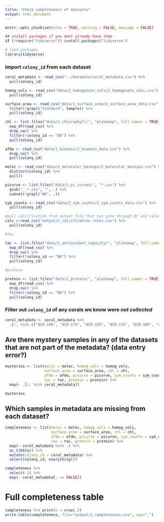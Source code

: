 ```yaml
---
title: "Check completeness of datasets"
output: html_document
---
```


```r
knitr::opts_chunk$set(echo = TRUE, warning = FALSE, message = FALSE)

## install packages if you dont already have them
if (!require("tidyverse")) install.packages("tidyverse")

# load packages
library(tidyverse)
```

### Import `colony_id` from each dataset
```r
coral_metadata <- read_csv("../metadata/coral_metadata.csv") %>% 
  pull(colony_id)

homog_vols <- read_csv("data/2_homogenate_vols/2_homogenate_vols.csv") %>% 
  pull(colony_id)

surface_area <- read_csv("data/2_surface_area/2_surface_area_data.csv") %>% 
  filter(!grepl("Standard", Sample)) %>%
  pull(colony_id)

chl <- list.files("data/2_chlorophyll/", "platemap", full.names = TRUE) %>%
  map_df(read_csv) %>%
  drop_na() %>%
  filter(!colony_id == "BK") %>%
  pull(colony_id)

afdw <- read_csv("data/2_biomass/2_biomass_data.csv") %>%
  drop_na() %>%
  pull(colony_id)

molec <- read_csv("data/2_molecular_backups/2_molecular_backups.csv") %>%
  distinct(colony_id) %>%
  pull()

picurve <- list.files("data/2_pi_curves/", "*.csv") %>%
  gsub("_.*.csv", "", .) %>%
  subset(!grepl("BK", .))

sym_counts <- read_csv("data/2_sym_counts/2_sym_counts_data.csv") %>%
  pull(colony_id)

#pull calcification from output file that has gone through QC and colony ID corrections
calc <-read_csv("output/2_calcification_rates.csv") %>%
  pull(colony_id)

#tac

tac <- list.files("data/2_antioxidant_capacity/", "platemap", full.names = TRUE) %>%
  map_df(read_csv) %>%
  drop_na() %>%
  filter(!colony_id == "BK") %>%
  pull(colony_id)

#protein

protein <- list.files("data/2_protein/", "platemap", full.names = TRUE) %>%
  map_df(read_csv) %>%
  drop_na() %>%
  filter(!colony_id == "BK") %>%
  pull(colony_id)

```

### Filter out `colony_id` of any corals we know were *not collected*
```r
coral_metadata <- coral_metadata %>%
  .[!. %in% c("ACR-246", "ACR-175", "ACR-165", "ACR-176", "ACR-180", "ACR-185", "ACR-187", "ACR-193", "ACR-228", "ACR-231", "ACR-234", "ACR-243", "ACR-247", "ACR-256", "ACR-267", "POC-232", "ACR-345", "ACR-363", "ACR-370", "ACR-374", "ACR-376", "ACR-379", "ACR-389", "ACR-390", "POR-362", "ACR-210", "ACR-213", "ACR-218", "ACR-220", "ACR-241")]
```

## Are there mystery samples in any of the datasets that are not part of the metadata? (data entry error?)
```r
mysteries <- list(molec = molec, homog_vols = homog_vols, 
                  surface_area = surface_area, chl = chl, 
                  afdw = afdw, picurve = picurve, sym_counts = sym_counts, calc = calc,
                  tac = tac, protein = protein) %>%
  map(~ .[!. %in% coral_metadata])

mysteries
```

## Which samples in metadata are missing from each dataset?
```r
completeness <- list(molec = molec, homog_vols = homog_vols, 
                     surface_area = surface_area, chl = chl, 
                     afdw = afdw, picurve = picurve, sym_counts = sym_counts, calc = calc,
                     tac = tac, protein = protein) %>%
  map(~ coral_metadata %in% .) %>%
  as_tibble() %>%
  mutate(colony_id = coral_metadata) %>%
  select(colony_id, everything())

completeness %>%
  select(-1) %>%
  map(~ coral_metadata[. == FALSE])
```

# Full completeness table
```r
completeness %>% print(n = nrow(.))
write.table(completeness, file="output/2_completeness.csv", sep=",")
```


